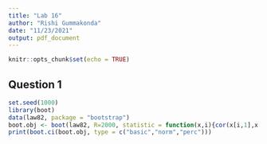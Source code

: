 ```yaml
---
title: "Lab 16"
author: "Rishi Gummakonda"
date: "11/23/2021"
output: pdf_document
---
```


```r
knitr::opts_chunk$set(echo = TRUE)
```

## Question 1


```r
set.seed(1000)
library(boot)
data(law82, package = "bootstrap")
boot.obj <- boot(law82, R=2000, statistic = function(x,i){cor(x[i,1],x[i,2])})
print(boot.ci(boot.obj, type = c("basic","norm","perc")))

```

